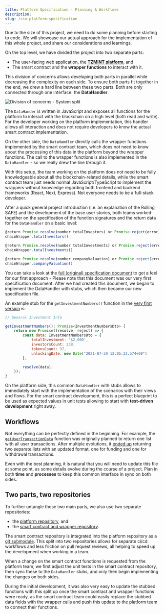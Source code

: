 ```yaml
---
title: Platform Specification - Planning & Workflows
description: 
slug: /cso-platform-specification
---
```



Due to the size of this project, we need to do some planning before starting to code. We will showcase our actual approach for the implementation of this whole project, and share our considerations and learnings.

On the top level, we have divided the project into two separate parts:

* The user-facing web application, the **[TZMINT platform](https://tzmint.b9lab.com/)**, and
* The smart contract and the **wrapper functions** to interact with it.

This division of concerns allows developing both parts in parallel while decreasing the complexity on each side. To ensure both parts fit together in the end, we drew a hard line between these two parts. Both are only connected through one interface: the **DataHandler**.

![Division of concerns - System split](./images/system-split-l.png)

The `DataHander` is written in JavaScript and exposes all functions for the platform to interact with the blockchain on a high level (both read and write). For the developer working on the platform implementation, this handler allows all interaction and does not require developers to know the actual smart contract implementation.

On the other side, the `DataHandler` directly calls the wrapper functions implemented by the smart contract team, which does not need to know about the processing of this data in the platform beyond the wrapper functions. The call to the wrapper functions is also implemented in the `DataHandler` - so we really drew the line _through_ it.

With this setup, the team working on the platform does not need to be fully knowledgeable about all the blockchain-related details, while the smart contract team just needs normal JavaScript/TypeScript to implement the wrappers without knowledge regarding both frontend and backend frameworks (React, Next, Express). Not everyone needs to be a full-stack developer.

After a quick general project introduction (i.e. an explanation of the Rolling SAFE) and the development of the base user stories, both teams worked together on the specification of the function signatures and the return data for the `DataHandler` on a basic level:

```javascript
@return Promise.resolve(number totalInvestors) or Promise.reject(error)
chainWrapper.totalInvestors()

@return Promise.resolve(number totalInvestments) or Promise.reject(error)
chainWrapper.totalInvestments()

@return Promise.resolve(number companyValuation) or Promise.reject(error)
chainWrapper.companyValuation()
```

You can take a look at the [full (original) specification document](https://docs.google.com/document/d/1_7sPfupI5JVjYDt1_PoFcq1q-QQoLq1SNBt3kfY2M4U) to get a feel for our first approach - Please note that this document was our very first specification document. After we had created this document, we began to implement the DataHandler with stubs, which then became our new specification file.

An example stub for the `getInvestmentNumbers()` function in the [very first version](https://github.com/b9lab/tezos-cso-project/blob/72ce67a34d8aa99e38895595033900e00d4f7b70/src/services/DataHandler.ts#L46) is:

```javascript
// General Investment Info

getInvestmentNumbers(): Promise<InvestmentNumbersDto> {
    return new Promise((resolve, reject) => {
        const data: InvestmentNumbersDto = {
            totalInvestment: '$2,000',
            investorsCount: 238,
            tokensCount: 37,
            unlockingDate: new Date("2021-07-30 12:05:33.574+00")
        };

        resolve(data);
    });
}

```

On the platform side, this common `DataHandler` with stubs allows to immediately start with the implementation of the scenarios with their views and flows. For the smart contract development, this is a perfect blueprint to be used as expected values in unit tests allowing to start with **test-driven development** right away.

## Workflows

Not everything can be perfectly defined in the beginning. For example, the [`getUserTransactionData`](https://github.com/b9lab/tezos-cso-project/blob/72ce67a34d8aa99e38895595033900e00d4f7b70/src/services/DataHandler.ts#L129) function was originally planned to return one list with all user transactions. After multiple evolutions, it [ended up](https://github.com/b9lab/tezos-cso-project/blob/main/src/services/DataHandler.ts#L356) returning two separate lists with an updated format, one for funding and one for withdrawal transactions.

<HighlightBox type="tip">

Even with the best planning, it is natural that you will need to update this file at some point, as some details evolve during the course of a project. Plan in both **time** and **processes** to keep this common interface in sync on both sides.

</HighlightBox>

## Two parts, two repositories

To further untangle these two main parts, we also use two separate repositories:

* the [platform repository](https://github.com/b9lab/tezos-cso-project), and
* the [smart contract and wrapper repository](https://github.com/b9lab/tezos-app-project).

The smart contract repository is integrated into the platform repository as a [git submodule](https://git-scm.com/book/en/v2/Git-Tools-Submodules). This split into two repositories allows for separate ci/cd workflows and less friction on pull request reviews, all helping to speed up the development when working in a team.

When a change on the smart contract functions is requested from the platform team, we first adjust the unit tests in the smart contract repository, then sync these to the `DataHandler` stubs, and only then begin implementing the changes on both sides.

During the initial development, it was also very easy to update the stubbed functions with this split up once the smart contract and wrapper functions were ready, as the smart contract team could easily replace the stubbed data fields with the wrapper calls and push this update to the platform team to connect their functions.
